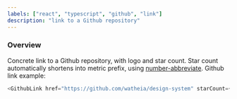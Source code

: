 ```yaml
---
labels: ["react", "typescript", "github", "link"]
description: "link to a Github repository"
---
```



### Overview

Concrete link to a Github repository, with logo and star count.
Star count automatically shortens into metric prefix, using [number-abbreviate](https://www.npmjs.com/package/number-abbreviate).
Github link example:

```js live
<GithubLink href="https://github.com/watheia/design-system" starCount={500000} />
```
